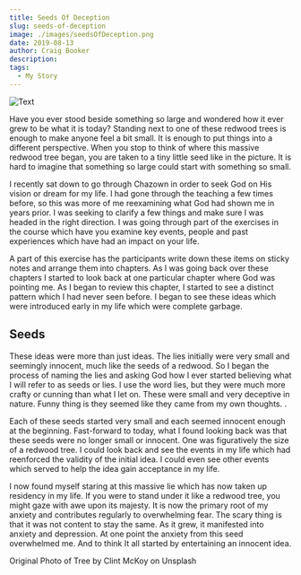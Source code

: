 ```yaml
---
title: Seeds Of Deception
slug: seeds-of-deception
image: ./images/seedsOfDeception.png
date: 2019-08-13
author: Craig Booker
description:
tags:
  - My Story
---
```


![Text](./images/seedsOfDeception.png)

Have you ever stood beside something so large and wondered how it ever grew to be what it is today? Standing next to one of these redwood trees is enough to make anyone feel a bit small. It is enough to put things into a different perspective. When you stop to think of where this massive redwood tree began, you are taken to a tiny little seed like in the picture. It is hard to imagine that something so large could start with something so small.

I recently sat down to go through Chazown in order to seek God on His vision or dream for my life. I had gone through the teaching a few times before, so this was more of me reexamining what God had shown me in years prior. I was seeking to clarify a few things and make sure I was headed in the right direction. I was going through part of the exercises in the course which have you examine key events, people and past experiences which have had an impact on your life.

A part of this exercise has the participants write down these items on sticky notes and arrange them into chapters. As I was going back over these chapters I started to look back at one particular chapter where God was pointing me. As I began to review this chapter, I started to see a distinct pattern which I had never seen before. I began to see these ideas which were introduced early in my life which were complete garbage.

## Seeds

These ideas were more than just ideas. The lies initially were very small and seemingly innocent, much like the seeds of a redwood. So I began the process of naming the lies and asking God how I ever started believing what I will refer to as seeds or lies. I use the word lies, but they were much more crafty or cunning than what I let on. These were small and very deceptive in nature. Funny thing is they seemed like they came from my own thoughts. .

Each of these seeds started very small and each seemed innocent enough at the beginning. Fast-forward to today, what I found looking back was that these seeds were no longer small or innocent. One was figuratively the size of a redwood tree. I could look back and see the events in my life which had reenforced the validity of the initial idea. I could even see other events which served to help the idea gain acceptance in my life.

I now found myself staring at this massive lie which has now taken up residency in my life. If you were to stand under it like a redwood tree, you might gaze with awe upon its majesty. It is now the primary root of my anxiety and contributes regularly to overwhelming fear. The scary thing is that it was not content to stay the same. As it grew, it manifested into anxiety and depression. At one point the anxiety from this seed overwhelmed me. And to think It all started by entertaining an innocent idea.

Original Photo of Tree by Clint McKoy on Unsplash
